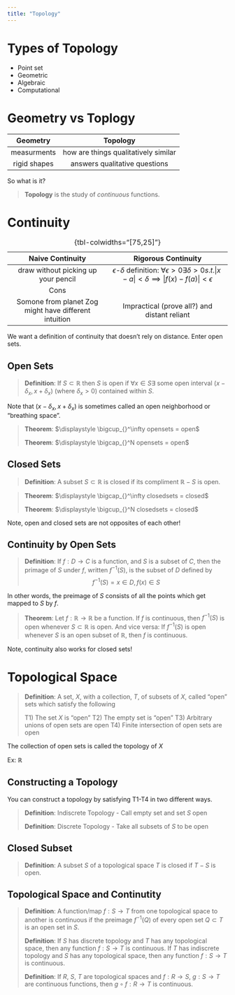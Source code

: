 ```yaml
---
title: "Topology"
---
```


# Types of Topology

- Point set
- Geometric
- Algebraic
- Computational

# Geometry vs Toplogy

|Geometry|Topology|
|:------:|:------:|
|measurments|how are things qualitatively similar|
|rigid shapes|answers qualitative questions|

So what is it?

> **Topology** is the study of *continuous* functions.

# Continuity

|Naive Continuity|Rigorous Continuity|
|:--------------:|:-----------------:|
|draw without picking up your pencil|$\epsilon$-$\delta$ definition: $\forall \epsilon>0 \exists \delta>0 s.t. |x-a|<\delta \implies |f(x) - f(a)| < \epsilon$|
|Cons|
|Somone from planet Zog might have different intuition|Impractical (prove all?) and distant reliant|

: {tbl-colwidths="[75,25]"}

We want a definition of continuity that doesn't rely on distance. Enter open sets.

## Open Sets

> **Definition**: If $S\subset\mathbb{R}$ then $S$ is open if $\forall x \in S \exists$ some open interval $(x-\delta_x, x+\delta_x)$ (where $\delta_x>0$) contained within $S$.

Note that $(x-\delta_x, x+\delta_x)$ is sometimes called an open neighborhood or "breathing space".

> **Theorem**: $\displaystyle \bigcup_{}^\infty opensets = open$
> 
> **Theorem**: $\displaystyle \bigcap_{}^N opensets = open$

## Closed Sets

> **Definition**: A subset $S\subset\mathbb{R}$ is closed if its compliment $\mathbb{R}-S$ is open.

> **Theorem**: $\displaystyle \bigcap_{}^\infty closedsets = closed$
> 
> **Theorem**: $\displaystyle \bigcup_{}^N closedsets = closed$

Note, open and closed sets are not opposites of each other!

## Continuity by Open Sets

> **Definition**: If $f:D\rightarrow C$ is a function, and $S$ is a subset of $C$, then the primage of $S$ under $f$, written $f^{-1}(S)$, is the subset of $D$ defined by $$f^{-1}(S) = {x\in D, f(x)\in S}$$

In other words, the preimage of $S$ consists of all the points which get mapped to $S$ by $f$.

> **Theorem**: Let $f:\mathbb{R}\rightarrow\mathbb{R}$ be a function. If $f$ is continuous, then $f^{-1}(S)$ is open whenever $S\subset\mathbb{R}$ is open. And vice versa: If $f^{-1}(S)$ is open whenever $S$ is an open subset of $\mathbb{R}$, then $f$ is continuous.

Note, continuity also works for closed sets!

# Topological Space

> **Definition**: A set, $X$, with a collection, $T$, of subsets of $X$, called "open" sets which satisfy the following
>
> T1) The set $X$ is "open"
> T2) The empty set is "open"
> T3) Arbitrary unions of open sets are open
> T4) Finite intersection of open sets are open

The collection of open sets is called the topology of $X$

Ex: $\mathbb{R}$

## Constructing a Topology

You can construct a topology by satisfying T1-T4 in two different ways.

> **Definition**: Indiscrete Topology - Call empty set and set $S$ open
>
> **Definition**: Discrete Topology - Take all subsets of $S$ to be open

## Closed Subset

> **Definition**: A subset $S$ of a topological space $T$ is closed if $T-S$ is open.

## Topological Space and Continutity

> **Definition**: A function/map $f:S\rightarrow T$ from one topological space to another is continuous if the preimage $f^{-1}(Q)$ of every open set $Q\subset T$ is an open set in $S$.
>
> **Definition**: If $S$ has discrete topology and $T$ has any topological space, then any function $f:S\rightarrow T$ is continuous. If $T$ has indiscrete topology and $S$ has any topological space, then any function $f:S\rightarrow T$ is continuous.
>
> **Definition**: If $R$, $S$, $T$ are topological spaces and $f:R\rightarrow S$, $g:S\rightarrow T$ are continuous functions, then $g\circ f:R\rightarrow T$ is continuous.
